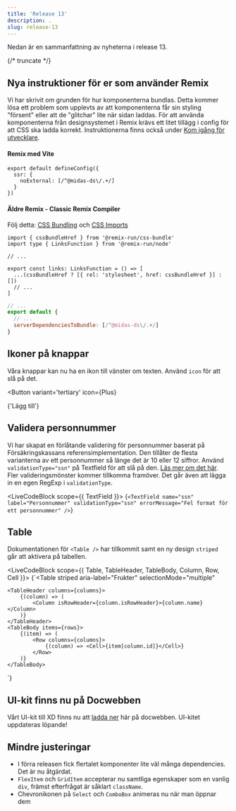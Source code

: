```yaml
---
title: 'Release 13'
description: .
slug: release-13
---
```




Nedan är en sammanfattning av nyheterna i release 13.

{/* truncate */}

## Nya instruktioner för er som använder Remix

Vi har skrivit om grunden för hur komponenterna bundlas. Detta kommer lösa ett problem som upplevts av att komponenterna får sin styling "försent" eller att de "glitchar" lite när sidan laddas. För att använda komponenterna från designsystemet i Remix krävs ett litet tillägg i config för att CSS ska ladda korrekt. Instruktionerna finns också under [Kom igång för utvecklare](/dev/common-issues).

#### Remix med Vite

```tsx {2-4} title="vite.config.ts"
export default defineConfig({
  ssr: {
    noExternal: [/^@midas-ds\/.+/]
  }
})
```

#### Äldre Remix - Classic Remix Compiler

Följ detta: [CSS Bundling](https://remix.run/docs/en/main/styling/bundling) och [CSS Imports](https://remix.run/docs/en/main/styling/css-imports)

```tsx title="root.tsx"
import { cssBundleHref } from '@remix-run/css-bundle'
import type { LinksFunction } from '@remix-run/node'

// ...

export const links: LinksFunction = () => [
  ...(cssBundleHref ? [{ rel: 'stylesheet', href: cssBundleHref }] : [])
  // ...
]
```

```js {4} title="remix.config.js"
// ...
export default {
  // ...
  serverDependenciesToBundle: [/^@midas-ds\/.+/]
}
```

## Ikoner på knappar

Våra knappar kan nu ha en ikon till vänster om texten. Använd `icon` för att slå på det.

<Button
  variant='tertiary'
  icon={Plus}
>
  {'Lägg till'}
</Button>

## Validera personnummer

Vi har skapat en förlåtande validering för personnummer baserat på Försäkringskassans referensimplementation. Den tillåter de flesta varianterna av ett personnummer så länge det är 10 eller 12 siffror. Använd `validationType="ssn"` på Textfield för att slå på den. [Läs mer om det här](/components/textfield/#personnummer). Fler valideringsmönster kommer tillkomma framöver. Det går även att lägga in en egen RegExp i `validationType`.

<LiveCodeBlock scope={{ TextField }}>
  {`<TextField
    name="ssn"
    label="Personnummer"
    validationType="ssn"
    errorMessage="Fel format för ett personnummer"
/>`}
</LiveCodeBlock>

## Table

Dokumentationen för `<Table />` har tillkommit samt en ny design `striped` går att aktivera på tabellen.

<LiveCodeBlock scope={{ Table, TableHeader, TableBody, Column, Row, Cell }}>
  {`<Table
    striped
    aria-label="Frukter"
    selectionMode="multiple"
>
    <TableHeader columns={columns}>
        {(column) => (
            <Column isRowHeader={column.isRowHeader}>{column.name}</Column>
        )}
    </TableHeader>
    <TableBody items={rows}>
        {(item) => (
            <Row columns={columns}>
                {(column) => <Cell>{item[column.id]}</Cell>}
            </Row>
        )}
    </TableBody>
</Table>`}
</LiveCodeBlock>

## UI-kit finns nu på Docwebben

Vårt UI-kit till XD finns nu att [ladda ner](/get-started/use) här på docwebben. UI-kitet uppdateras löpande!

## Mindre justeringar

- I förra releasen fick flertalet komponenter lite väl många dependencies. Det är nu åtgärdat.
- `FlexItem` och `GridItem` accepterar nu samtliga egenskaper som en vanlig `div`, främst efterfrågat är såklart `className`.
- Chevronikonen på `Select` och `ComboBox` animeras nu när man öppnar dem
